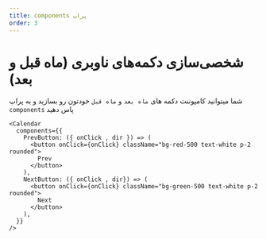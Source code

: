 ```yaml
---
title: components پراپ
order: 3
---
```


# شخصی‌سازی دکمه‌های ناوبری (ماه قبل و بعد)

شما میتوانید کامپوننت دکمه های `ماه بعد` و `ماه قبل` خودتون رو بسازید و به پراپ `components` پاس دهید

```tsx
<Calendar
  components={{
    PrevButton: ({ onClick , dir }) => (
      <button onClick={onClick} className="bg-red-500 text-white p-2 rounded">
        Prev
      </button>
    ),
    NextButton: ({ onClick , dir}) => (
      <button onClick={onClick} className="bg-green-500 text-white p-2 rounded">
        Next
      </button>
    ),
  }}
/>
```

